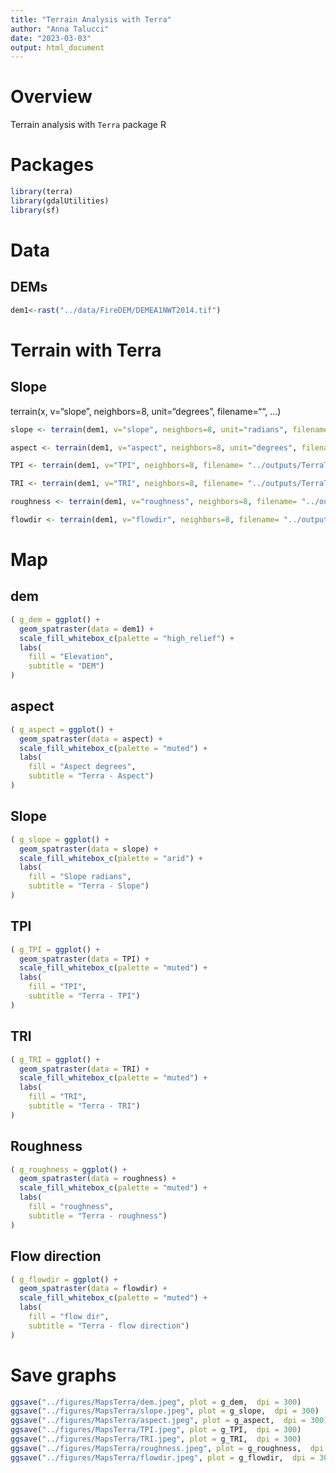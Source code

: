 ```yaml
---
title: "Terrain Analysis with Terra"
author: "Anna Talucci"
date: "2023-03-03"
output: html_document
---
```



# Overview

Terrain analysis with `Terra` package R

# Packages 

```r
library(terra)
library(gdalUtilities)
library(sf)
```

# Data

## DEMs

```r
dem1<-rast("../data/FireDEM/DEMEA1NWT2014.tif")
```

# Terrain with Terra

## Slope
terrain(x, v="slope", neighbors=8, unit="degrees", filename="", ...)
```r
slope <- terrain(dem1, v="slope", neighbors=8, unit="radians", filename= "../outputs/TerraTerrain/slope.tif")
```

```r
aspect <- terrain(dem1, v="aspect", neighbors=8, unit="degrees", filename= "../outputs/TerraTerrain/aspect.tif")
```

```r
TPI <- terrain(dem1, v="TPI", neighbors=8, filename= "../outputs/TerraTerrain/TPI.tif")
```

```r
TRI <- terrain(dem1, v="TRI", neighbors=8, filename= "../outputs/TerraTerrain/TRI.tif")
```

```r
roughness <- terrain(dem1, v="roughness", neighbors=8, filename= "../outputs/TerraTerrain/roughness.tif")
```

```r
flowdir <- terrain(dem1, v="flowdir", neighbors=8, filename= "../outputs/TerraTerrain/flowdir.tif")
```

# Map

## dem

```r
( g_dem = ggplot() +
  geom_spatraster(data = dem1) +
  scale_fill_whitebox_c(palette = "high_relief") +
  labs(
    fill = "Elevation",
    subtitle = "DEM")
)
```

## aspect

```r
( g_aspect = ggplot() +
  geom_spatraster(data = aspect) +
  scale_fill_whitebox_c(palette = "muted") +
  labs(
    fill = "Aspect degrees",
    subtitle = "Terra - Aspect")
)
```

## Slope

```r
( g_slope = ggplot() +
  geom_spatraster(data = slope) +
  scale_fill_whitebox_c(palette = "arid") +
  labs(
    fill = "Slope radians",
    subtitle = "Terra - Slope")
)
```

## TPI

```r
( g_TPI = ggplot() +
  geom_spatraster(data = TPI) +
  scale_fill_whitebox_c(palette = "muted") +
  labs(
    fill = "TPI",
    subtitle = "Terra - TPI")
)
```

## TRI

```r
( g_TRI = ggplot() +
  geom_spatraster(data = TRI) +
  scale_fill_whitebox_c(palette = "muted") +
  labs(
    fill = "TRI",
    subtitle = "Terra - TRI")
)
```

## Roughness

```r
( g_roughness = ggplot() +
  geom_spatraster(data = roughness) +
  scale_fill_whitebox_c(palette = "muted") +
  labs(
    fill = "roughness",
    subtitle = "Terra - roughness")
)
```

## Flow direction

```r
( g_flowdir = ggplot() +
  geom_spatraster(data = flowdir) +
  scale_fill_whitebox_c(palette = "muted") +
  labs(
    fill = "flow dir",
    subtitle = "Terra - flow direction")
)
```

# Save graphs
```r
ggsave("../figures/MapsTerra/dem.jpeg", plot = g_dem,  dpi = 300)
ggsave("../figures/MapsTerra/slope.jpeg", plot = g_slope,  dpi = 300)
ggsave("../figures/MapsTerra/aspect.jpeg", plot = g_aspect,  dpi = 300)
ggsave("../figures/MapsTerra/TPI.jpeg", plot = g_TPI,  dpi = 300)
ggsave("../figures/MapsTerra/TRI.jpeg", plot = g_TRI,  dpi = 300)
ggsave("../figures/MapsTerra/roughness.jpeg", plot = g_roughness,  dpi = 300)
ggsave("../figures/MapsTerra/flowdir.jpeg", plot = g_flowdir,  dpi = 300)
```